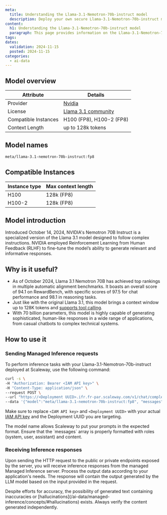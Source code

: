 ```yaml
---
meta:
  title: Understanding the Llama-3.1-Nemotron-70b-instruct model
  description: Deploy your own secure Llama-3.1-Nemotron-70b-instruct model with Scaleway Managed Inference. Privacy-focused, fully managed.
content:
  h1: Understanding the Llama-3.1-Nemotron-70b-instruct model
  paragraph: This page provides information on the Llama-3.1-Nemotron-70b-instruct model
tags:
dates:
  validation: 2024-11-15
  posted: 2024-11-15
categories:
  - ai-data
---
```


## Model overview

| Attribute       | Details                            |
|-----------------|------------------------------------|
| Provider        | [Nvidia](https://huggingface.co/nvidia/Llama-3.1-Nemotron-70B-Instruct)  |
| License        | [Llama 3.1 community](https://llama.meta.com/llama3_1/license/)  |                |
| Compatible Instances | H100 (FP8), H100-2 (FP8) |
| Context Length | up to 128k tokens    |

## Model names

```bash
meta/llama-3.1-nemotron-70b-instruct:fp8
```

## Compatible Instances

| Instance type  | Max context length |
| ------------- |-------------|
| H100      | 128k (FP8) |
| H100-2      | 128k (FP8) |

## Model introduction

Introduced October 14, 2024, NVIDIA's Nemotron 70B Instruct is a specialized version of the Llama 3.1 model designed to follow complex instructions. 
NVIDIA employed Reinforcement Learning from Human Feedback (RLHF) to fine-tune the model’s ability to generate relevant and informative responses.

## Why is it useful?

- As of October 2024, Llama 3.1 Nemotron 70B has achieved top rankings in multiple automatic alignment benchmarks. It boasts an overall score of 94.1 on RewardBench, with specific scores of 97.5 for chat performance and 98.1 in reasoning tasks.
- Just like with the original Llama 3.1, this model brings a context window up to 128K tokens and [supports tool calling](/ai-data/managed-inference/reference-content/function-calling-support).
- With 70 billion parameters, this model is highly capable of generating sophisticated, human-like responses in a wide range of applications, from casual chatbots to complex technical systems.

## How to use it

### Sending Managed Inference requests

To perform inference tasks with your Llama-3.1-Nemotron-70b-instruct deployed at Scaleway, use the following command:

```bash
curl -s \
-H "Authorization: Bearer <IAM API key>" \
-H "Content-Type: application/json" \
--request POST \
--url "https://<Deployment UUID>.ifr.fr-par.scaleway.com/v1/chat/completions" \
--data '{"model":"meta/llama-3.1-nemotron-70b-instruct:fp8", "messages":[{"role": "user","content": "There is a llama in my garden, what should I do?"}], "max_tokens": 500, "temperature": 0.7, "stream": false}'
```

Make sure to replace `<IAM API key>` and `<Deployment UUID>` with your actual [IAM API key](/identity-and-access-management/iam/how-to/create-api-keys/) and the Deployment UUID you are targeting.

<Message type="tip">
  The model name allows Scaleway to put your prompts in the expected format.
</Message>

<Message type="note">
  Ensure that the `messages` array is properly formatted with roles (system, user, assistant) and content.
</Message>

### Receiving Inference responses

Upon sending the HTTP request to the public or private endpoints exposed by the server, you will receive inference responses from the managed Managed Inference server. 
Process the output data according to your application's needs. The response will contain the output generated by the LLM model based on the input provided in the request.

<Message type="note">
  Despite efforts for accuracy, the possibility of generated text containing inaccuracies or [hallucinations](/ai-data/managed-inference/concepts/#hallucinations) exists. Always verify the content generated independently.
</Message>
